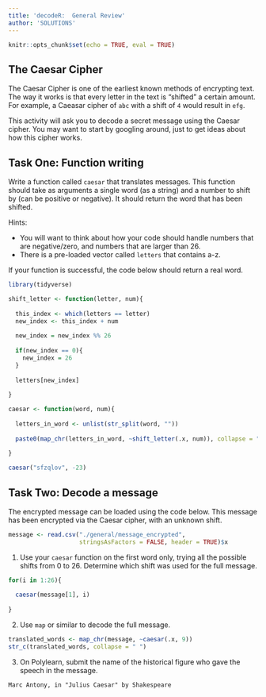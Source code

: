 ```yaml
---
title: 'decodeR:  General Review'
author: 'SOLUTIONS'
---
```


```r
knitr::opts_chunk$set(echo = TRUE, eval = TRUE)
```

## The Caesar Cipher

The Caesar Cipher is one of the earliest known methods of encrypting text.  The way it works is that every letter in the text is "shifted" a certain amount.  For example, a Caeasar cipher of `abc` with a shift of `4` would result in `efg`.

This activity will ask you to decode a secret message using the Caesar cipher.  You may want to start by googling around, just to get ideas about how this cipher works.

## Task One:  Function writing

Write a function called `caesar` that translates messages.  This function should take as arguments a single word (as a string) and a number to shift by (can be positive or negative).  It should return the word that has been shifted.

Hints:

* You will want to think about how your code should handle numbers that are negative/zero, and numbers that are larger than 26.
* There is a pre-loaded vector called `letters` that contains a-z.

If your function is successful, the code below should return a real word.

```r

library(tidyverse)

shift_letter <- function(letter, num){
  
  this_index <- which(letters == letter)
  new_index <- this_index + num
  
  new_index = new_index %% 26
  
  if(new_index == 0){
    new_index = 26
  }
  
  letters[new_index]
  
}

caesar <- function(word, num){
  
  letters_in_word <- unlist(str_split(word, ""))
  
  paste0(map_chr(letters_in_word, ~shift_letter(.x, num)), collapse = "")
  
}

caesar("sfzqlov", -23)

```

## Task Two: Decode a message

The encrypted message can be loaded using the code below.  This message has been encrypted via the Caesar cipher, with an unknown shift.

```r

message <- read.csv("./general/message_encrypted",
                    stringsAsFactors = FALSE, header = TRUE)$x
```


1. Use your `caesar` function on the first word only, trying all the possible shifts from 0 to 26.  Determine which shift was used for the full message.

```r
for(i in 1:26){
  
  caesar(message[1], i)
  
}
```


2. Use `map` or similar to decode the full message.

```r
translated_words <- map_chr(message, ~caesar(.x, 9))
str_c(translated_words, collapse = " ")
```


3. On Polylearn, submit the name of the historical figure who gave the speech in the message.

```
Marc Antony, in "Julius Caesar" by Shakespeare
```